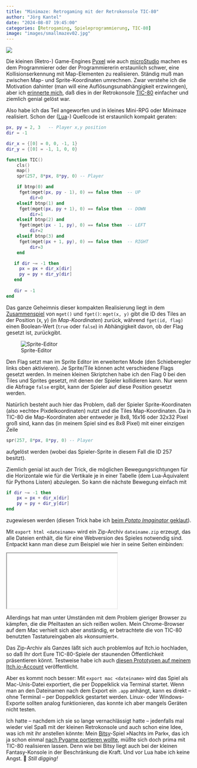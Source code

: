 ```yaml
---
title: "Minimaze: Retrogaming mit der Retrokonsole TIC-80"
author: "Jörg Kantel"
date: "2024-08-07 19:45:00"
categories: [Retrogaming, Spieleprogrammierung, TIC-80]
image: "images/smallmazev02.jpg"
---
```


[![](images/smallmazev02-b.jpg)](https://www.flickr.com/photos/schockwellenreiter/53908631964/)

Die kleinen (Retro-) Game-Engines [Pyxel](http://cognitiones.kantel-chaos-team.de/multimedia/spieleprogrammierung/pyxel.html) wie auch [microStudio](http://cognitiones.kantel-chaos-team.de/multimedia/spieleprogrammierung/microstudio.html) machen es dem Programmierer oder der Programmiererin erstaunlich schwer, eine Kollisionserkennung mit Map-Elementen zu realisieren. Ständig muß man zwischen Map- und Sprite-Koordinaten umrechnen. Zwar verstehe ich die Motivation dahinter (man will eine Auflösungsunabhängigkeit erzwinngen), aber ich [erinnerte mich](http://blog.schockwellenreiter.de/2022/07/2022071002.html), daß dies in der Retrokonsole [TIC-80](http://cognitiones.kantel-chaos-team.de/multimedia/spieleprogrammierung/tic80.html) einfacher und ziemlich genial gelöst war.

Also habe ich das Teil angeworfen und in kleines Mini-RPG oder Minimaze realisiert. Schon der ([Lua](http://cognitiones.kantel-chaos-team.de/programmierung/lua.html)-) Quellcode ist erstaunlich kompakt geraten:

~~~lua
px, py = 2, 3   -- Player x,y position
dir = -1

dir_x = {[0] = 0, 0, -1, 1}
dir_y = {[0] = -1, 1, 0, 0}

function TIC()
	cls()
	map()
	spr(257, 8*px, 8*py, 0) -- Player

	if btnp(0) and
	 fget(mget(px, py - 1), 0) == false then  -- UP
		 dir=0
	elseif btnp(1) and
	 fget(mget(px, py + 1), 0) == false then  -- DOWN 
		 dir=1
	elseif btnp(2) and 
	 fget(mget(px - 1, py), 0) == false then  -- LEFT
		 dir=2
	elseif btnp(3) and 
	 fget(mget(px + 1, py), 0) == false then  -- RIGHT
		 dir=3
	end

   if dir ~= -1 then
 	 px = px + dir_x[dir]
     py = py + dir_y[dir]
   end
 
   dir = -1
end
~~~

Das ganze Geheimnis dieser kompakten Realisierung liegt in dem [Zusammenspiel](https://itch.io/t/3076553/how-mget-and-fget-work-in-lua-please-tips-for-idiots) von `mget()` und `fget()`: `mget(x, y)` gibt die ID des Tiles an der Position (x, y) (in *Map-Koordinaten*) zurück, während `fget(id, flag)` einen Boolean-Wert (`true` oder `false`) in Abhängigkeit davon, ob der Flag gesetzt ist, zurückgibt.

![Sprite-Editor](images/tic80flags.jpg)

Den Flag setzt man im Sprite Editor im erweiterten Mode (den Schieberegler links oben aktivieren). Je Sprite/Tile können acht verschiedene Flags gesetzt werden. In meinen kleinen Skriptchen habe ich den Flag 0 bei den Tiles und Sprites gesetzt, mit denen der Spieler kollidieren kann. Nur wenn die Abfrage `false` ergibt, kann der Spieler auf diese Position gesetzt werden.

Natürlich besteht auch hier das Problem, daß der Spieler Sprite-Koordinaten (also »echte« Pixdelkoordinaten) nutzt und die Tiles Map-Koordinaten. Da in TIC-80 die Map-Koordinaten aber entweder je 8x8, 16x16 oder 32x32 Pixel groß sind, kann das (in meinem Spiel sind es 8x8 Pixel) mit einer einzigen Zeile

~~~lua
spr(257, 8*px, 8*py, 0) -- Player
~~~

aufgelöst werden (wobei das Spieler-Sprite in diesem Fall die ID $257$ besitzt).

Ziemlich genial ist auch der Trick, die möglichen Bewegungsrichtungen für die Horizontale wie für die Vertikale je in einer Tabelle (dem Lua-Äquivalent für Pythons Listen) abzulegen. So kann die nächste Bewegung einfach mit

~~~lua
if dir ~= -1 then
    px = px + dir_x[dir]
    py = py + dir_y[dir]
end
~~~

zugewiesen werden (diesen Trick habe ich [beim *Potato Imaginator* geklaut](https://www.youtube.com/watch?v=npqKlAzfIvw)).

Mit `export html <dateiname>` wird ein Zip-Archiv `dateiname.zip` erzeugt, das alle Dateien enthält, die für eine Webversion des Spieles notwendig sind. Entpackt kann man diese zum Beispiel wie hier in seine Seiten einbinden:

<iframe src="smallmaze/index.html" class="if16_9" name="Small Maze Game"></iframe>

Allerdings hat man unter Umständen mit dem Problem gieriger Browser zu kämpfen, die die Pfeiltasten an sich reißen wollen. Mein Chrome-Browser auf dem Mac verhielt sich aber anständig, er betrachtete die von TIC-80 benutzten Tastatureingaben als »konsumiert«.

Das Zip-Archiv als Ganzes läßt sich auch problemlos auf Itch.io hochladen, so daß Ihr dort Eure TIC-80-Spiele der staunenden Öffentlichkeit präsentieren könnt. Testweise habe ich auch [diesen Prototypen auf meinem Itch.io-Account](https://kantel.itch.io/maze-game-tic-80-test) veröffentlicht.

Aber es kommt noch besser: Mit `export mac <dateiname>` wird das Spiel als Mac-Unis-Datei exportiert, die per Doppelklick via Terminal startet. Wenn man an den Dateinamen nach dem Export ein `.app` anhängt, kann es direkt – ohne Terminal – per Doppelklick gestartet werden. Linux- oder Windows-Exporte sollten analog funktionieren, das konnte ich aber mangels Geräten nicht testen.

Ich hatte -- nachdem ich sie so lange vernachlässigt hatte -- jedenfalls mal wieder viel Spaß mit der kleinen Retrokonsole und auch schon eine Idee, was ich mit ihr anstellen könnte: Mein [Bitsy](http://cognitiones.kantel-chaos-team.de/multimedia/spieleprogrammierung/bitsy.html)-Spiel »Nachts im Park«, das ich ja schon einmal [nach Pygame portieren wollte](https://kantel.github.io/posts/2023072301_night_in_the_park/), müßte sich doch prima mit TIC-80 realisieren lassen. Denn wie bei Bitsy liegt auch bei der kleinen Fantasy-Konsole in der Beschränkung die Kraft. Und vor Lua habe ich keine Angst. 🤖 *Still digging!*

